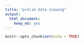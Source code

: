 ```yaml
---
title: "prelim data viewing"
output: 
  html_document: 
    keep_md: yes
---
```


```r
knitr::opts_chunk$set(echo = TRUE)
```


